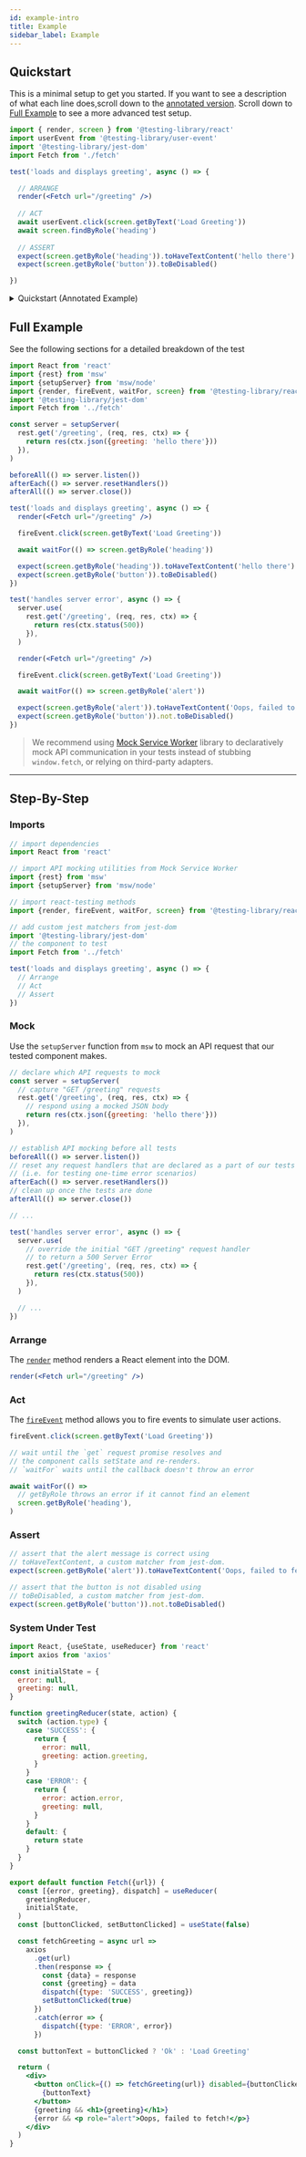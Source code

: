 ```yaml
---
id: example-intro
title: Example
sidebar_label: Example
---
```


## Quickstart

This is a minimal setup to get you started. If you want to see a description of what each line does,scroll down to the [annotated version](#quickstart-annotated). Scroll down to [Full Example](#full-example) to see a more advanced test setup.

```jsx
import { render, screen } from '@testing-library/react'
import userEvent from '@testing-library/user-event'
import '@testing-library/jest-dom'
import Fetch from './fetch'

test('loads and displays greeting', async () => {

  // ARRANGE
  render(<Fetch url="/greeting" />)
  
  // ACT
  await userEvent.click(screen.getByText('Load Greeting'))
  await screen.findByRole('heading')
  
  // ASSERT
  expect(screen.getByRole('heading')).toHaveTextContent('hello there')
  expect(screen.getByRole('button')).toBeDisabled()

})
```

<details id="quickstart-annotated">
  <summary>Quickstart (Annotated Example)</summary>

  ```jsx
  // import react-testing methods
  import { render, screen } from '@testing-library/react'
  // userEvent library simulates user interactions by dispatching the events that would happen if the interaction took place in a browser.
  import userEvent from '@testing-library/user-event'
  // add custom jest matchers from jest-dom
  import '@testing-library/jest-dom'
  // the component to test
  import Fetch from './fetch'

  test('loads and displays greeting', async () => {

    // Render a React element into the DOM
    render(<Fetch url="/greeting" />)
    
    await userEvent.click(screen.getByText('Load Greeting'))
    // wait before throwing an error if it cannot find an element
    await screen.findByRole('heading')
    
    // assert that the alert message is correct using
    // toHaveTextContent, a custom matcher from jest-dom.
    expect(screen.getByRole('heading')).toHaveTextContent('hello there')
    expect(screen.getByRole('button')).toBeDisabled()

  })
  ```

</details>


## Full Example

See the following sections for a detailed breakdown of the test

```jsx title="__tests__/fetch.test.jsx"
import React from 'react'
import {rest} from 'msw'
import {setupServer} from 'msw/node'
import {render, fireEvent, waitFor, screen} from '@testing-library/react'
import '@testing-library/jest-dom'
import Fetch from '../fetch'

const server = setupServer(
  rest.get('/greeting', (req, res, ctx) => {
    return res(ctx.json({greeting: 'hello there'}))
  }),
)

beforeAll(() => server.listen())
afterEach(() => server.resetHandlers())
afterAll(() => server.close())

test('loads and displays greeting', async () => {
  render(<Fetch url="/greeting" />)

  fireEvent.click(screen.getByText('Load Greeting'))

  await waitFor(() => screen.getByRole('heading'))

  expect(screen.getByRole('heading')).toHaveTextContent('hello there')
  expect(screen.getByRole('button')).toBeDisabled()
})

test('handles server error', async () => {
  server.use(
    rest.get('/greeting', (req, res, ctx) => {
      return res(ctx.status(500))
    }),
  )

  render(<Fetch url="/greeting" />)

  fireEvent.click(screen.getByText('Load Greeting'))

  await waitFor(() => screen.getByRole('alert'))

  expect(screen.getByRole('alert')).toHaveTextContent('Oops, failed to fetch!')
  expect(screen.getByRole('button')).not.toBeDisabled()
})
```

> We recommend using [Mock Service Worker](https://github.com/mswjs/msw) library to declaratively mock API communication in your tests instead of stubbing `window.fetch`, or relying on third-party adapters.

---

## Step-By-Step

### Imports

```jsx
// import dependencies
import React from 'react'

// import API mocking utilities from Mock Service Worker
import {rest} from 'msw'
import {setupServer} from 'msw/node'

// import react-testing methods
import {render, fireEvent, waitFor, screen} from '@testing-library/react'

// add custom jest matchers from jest-dom
import '@testing-library/jest-dom'
// the component to test
import Fetch from '../fetch'
```

```jsx
test('loads and displays greeting', async () => {
  // Arrange
  // Act
  // Assert
})
```

### Mock

Use the `setupServer` function from `msw` to mock an API request that our tested component makes.

```js
// declare which API requests to mock
const server = setupServer(
  // capture "GET /greeting" requests
  rest.get('/greeting', (req, res, ctx) => {
    // respond using a mocked JSON body
    return res(ctx.json({greeting: 'hello there'}))
  }),
)

// establish API mocking before all tests
beforeAll(() => server.listen())
// reset any request handlers that are declared as a part of our tests
// (i.e. for testing one-time error scenarios)
afterEach(() => server.resetHandlers())
// clean up once the tests are done
afterAll(() => server.close())

// ...

test('handles server error', async () => {
  server.use(
    // override the initial "GET /greeting" request handler
    // to return a 500 Server Error
    rest.get('/greeting', (req, res, ctx) => {
      return res(ctx.status(500))
    }),
  )

  // ...
})
```

### Arrange

The [`render`](api.mdx#render) method renders a React element into the DOM.

```jsx
render(<Fetch url="/greeting" />)
```

### Act

The [`fireEvent`](dom-testing-library/api-events.mdx) method allows you to fire events to simulate user actions.

```jsx
fireEvent.click(screen.getByText('Load Greeting'))

// wait until the `get` request promise resolves and
// the component calls setState and re-renders.
// `waitFor` waits until the callback doesn't throw an error

await waitFor(() =>
  // getByRole throws an error if it cannot find an element
  screen.getByRole('heading'),
)
```

### Assert

```jsx
// assert that the alert message is correct using
// toHaveTextContent, a custom matcher from jest-dom.
expect(screen.getByRole('alert')).toHaveTextContent('Oops, failed to fetch!')

// assert that the button is not disabled using
// toBeDisabled, a custom matcher from jest-dom.
expect(screen.getByRole('button')).not.toBeDisabled()
```

### System Under Test

```jsx title="fetch.jsx"
import React, {useState, useReducer} from 'react'
import axios from 'axios'

const initialState = {
  error: null,
  greeting: null,
}

function greetingReducer(state, action) {
  switch (action.type) {
    case 'SUCCESS': {
      return {
        error: null,
        greeting: action.greeting,
      }
    }
    case 'ERROR': {
      return {
        error: action.error,
        greeting: null,
      }
    }
    default: {
      return state
    }
  }
}

export default function Fetch({url}) {
  const [{error, greeting}, dispatch] = useReducer(
    greetingReducer,
    initialState,
  )
  const [buttonClicked, setButtonClicked] = useState(false)

  const fetchGreeting = async url =>
    axios
      .get(url)
      .then(response => {
        const {data} = response
        const {greeting} = data
        dispatch({type: 'SUCCESS', greeting})
        setButtonClicked(true)
      })
      .catch(error => {
        dispatch({type: 'ERROR', error})
      })

  const buttonText = buttonClicked ? 'Ok' : 'Load Greeting'

  return (
    <div>
      <button onClick={() => fetchGreeting(url)} disabled={buttonClicked}>
        {buttonText}
      </button>
      {greeting && <h1>{greeting}</h1>}
      {error && <p role="alert">Oops, failed to fetch!</p>}
    </div>
  )
}
```
